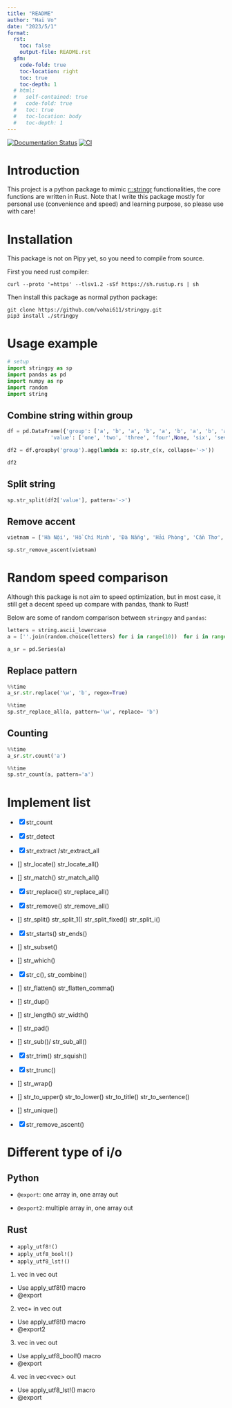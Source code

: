 ```yaml
---
title: "README"
author: "Hai Vo"
date: "2023/5/1"
format: 
  rst: 
    toc: false
    output-file: README.rst
  gfm:
    code-fold: true
    toc-location: right
    toc: true
    toc-depth: 1
  # html: 
  #   self-contained: true
  #   code-fold: true
  #   toc: true
  #   toc-location: body
  #   toc-depth: 1
---
```



[![Documentation Status](https://readthedocs.org/projects/stringpy/badge/?version=latest)](https://stringpy.readthedocs.io/en/latest/?badge=latest)
[![CI](https://github.com/vohai611/stringpy/actions/workflows/CI.yml/badge.svg?branch=main)](https://github.com/vohai611/stringpy/actions/workflows/CI.yml)

# Introduction

This project is a python package to mimic [r::stringr](https://stringr.tidyverse.org/) functionalities, the core functions are written in Rust. Note that I write this package mostly for personal use (convenience and speed) and learning purpose, so please use with care!  

# Installation

This package is not on Pipy yet, so you need to compile from source. 

First you need rust compiler:
```
curl --proto '=https' --tlsv1.2 -sSf https://sh.rustup.rs | sh
```

Then install this package as normal python package:
```
git clone https://github.com/vohai611/stringpy.git
pip3 install ./stringpy
```

# Usage example

```python
# setup
import stringpy as sp
import pandas as pd
import numpy as np
import random
import string
```

## Combine string within group
```python
df = pd.DataFrame({'group': ['a', 'b', 'a', 'b', 'a', 'b', 'a', 'b', 'a', 'b'],
              'value': ['one', 'two', 'three', 'four',None, 'six', 'seven', 'eight', 'nine', 'ten']})

df2 = df.groupby('group').agg(lambda x: sp.str_c(x, collapse='->'))

df2
```

## Split string

```python
sp.str_split(df2['value'], pattern='->')
```

## Remove accent

```python
vietnam = ['Hà Nội', 'Hồ Chí Minh', 'Đà Nẵng', 'Hải Phòng', 'Cần Thơ', 'Biên Hòa', 'Nha Trang', 'BMT', 'Huế', 'Buôn Ma Thuột', 'Bắc Giang', 'Bắc Ninh', 'Bến Tre', 'Bình Dương', 'Bình Phước', 'Bình Thuận', 'Cà Mau', 'Cao Bằng', 'Đắk Lắk', 'Đắk Nông', 'Điện Biên', 'Đồng Nai', 'Đồng Tháp', 'Gia Lai', 'Hà Giang', 'Hà Nam', 'Hà Tĩnh', 'Hải Dương', 'Hậu Giang', 'Hòa Bình', 'Hưng Yên', 'Khánh Hòa', 'Kiên Giang', 'Kon Tum', 'Lai Châu', 'Lâm Đồng', 'Lạng Sơn', 'Lào Cai', 'Long An', 'Nam Định', 'Nghệ An', 'Ninh Bình', 'Ninh Thuận', 'Phú Thọ', 'Phú Yên', 'Quảng Bình', 'Quảng Nam', 'Quảng Ngãi', 'Quảng Ninh', 'Quảng Trị', 'Sóc Trăng', 'Sơn La'] 

sp.str_remove_ascent(vietnam)
```

# Random speed comparison

Although this package is not aim to speed optimization, but in most case, it still get a decent speed up compare with pandas, thank to Rust!

Below are some of random comparison between `stringpy` and `pandas`:

```python

letters = string.ascii_lowercase
a = [''.join(random.choice(letters) for i in range(10))  for i in range(600_000)]

a_sr = pd.Series(a)

```

## Replace pattern
```python
%%time
a_sr.str.replace('\w', 'b', regex=True)
```

```python
%%time
sp.str_replace_all(a, pattern='\w', replace= 'b')
```

## Counting

```python
%%time
a_sr.str.count('a')
```

```python
%%time
sp.str_count(a, pattern='a')
```

# Implement list
- [x] str_count
- [x] str_detect
- [x] str_extract /str_extract_all
- [] str_locate() str_locate_all()
- [] str_match() str_match_all()
- [x] str_replace() str_replace_all()
- [x] str_remove() str_remove_all()
- [] str_split() str_split_1() str_split_fixed() str_split_i()
- [x] str_starts() str_ends()

- [] str_subset()
- [] str_which()

- [x] str_c(), str_combine()
- [] str_flatten() str_flatten_comma()

- [] str_dup()
- [] str_length() str_width()
- [] str_pad()
- [] str_sub()/  str_sub_all()
- [x] str_trim() str_squish()
- [x] str_trunc()
- [] str_wrap()

- [] str_to_upper() str_to_lower() str_to_title() str_to_sentence()
- [] str_unique()
- [x] str_remove_ascent()

# Different type of i/o

## Python
- `@export`: one array in, one array out

- `@export2`: multiple array in, one array out

## Rust
- `apply_utf8!()`   
- `apply_utf8_bool!()`
- `apply_utf8_lst!()`

1. vec<str> in vec<str> out
- Use apply_utf8!() macro
- @export

2. vec<str>+ in vec<str> out
- Use apply_utf8!() macro
- @export2

3. vec<str> in vec<bool> out
- Use apply_utf8_bool!() macro
- @export

4. vec<str> in vec<vec<str>> out
- Use apply_utf8_lst!() macro
- @export